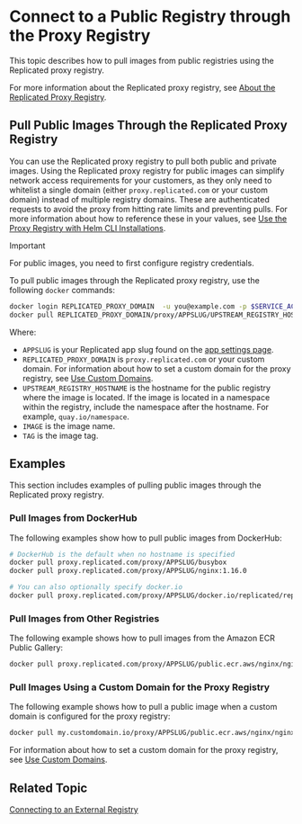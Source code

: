 # Connect to a Public Registry through the Proxy Registry

This topic describes how to pull images from public registries using the Replicated proxy registry.

For more information about the Replicated proxy registry, see [About the Replicated Proxy Registry](private-images-about).

## Pull Public Images Through the Replicated Proxy Registry

You can use the Replicated proxy registry to pull both public and private images. Using the Replicated proxy registry for public images can simplify network access requirements for your customers, as they only need to whitelist a single domain (either `proxy.replicated.com` or your custom domain) instead of multiple registry domains. These are authenticated requests to avoid the proxy from hitting rate limits and preventing pulls. For more information about how to reference these in your values, see [Use the Proxy Registry with Helm CLI Installations](/vendor/helm-image-registry).

> [!IMPORTANT]  
> For public images, you need to first configure registry credentials.

To pull public images through the Replicated proxy registry, use the following `docker` commands:

```bash
docker login REPLICATED_PROXY_DOMAIN  -u you@example.com -p $SERVICE_ACCOUNT_TOKEN
docker pull REPLICATED_PROXY_DOMAIN/proxy/APPSLUG/UPSTREAM_REGISTRY_HOSTNAME/IMAGE:TAG
```
Where:
* `APPSLUG` is your Replicated app slug found on the [app settings page](https://vendor.replicated.com/settings).
* `REPLICATED_PROXY_DOMAIN` is `proxy.replicated.com` or your custom domain. For information about how to set a custom domain for the proxy registry, see [Use Custom Domains](/vendor/custom-domains-using). 
* `UPSTREAM_REGISTRY_HOSTNAME` is the hostname for the public registry where the image is located. If the image is located in a namespace within the registry, include the namespace after the hostname. For example, `quay.io/namespace`.
* `IMAGE` is the image name.
* `TAG` is the image tag.

## Examples

This section includes examples of pulling public images through the Replicated proxy registry.

### Pull Images from DockerHub

The following examples show how to pull public images from DockerHub:

```bash
# DockerHub is the default when no hostname is specified
docker pull proxy.replicated.com/proxy/APPSLUG/busybox
docker pull proxy.replicated.com/proxy/APPSLUG/nginx:1.16.0
```
```bash
# You can also optionally specify docker.io
docker pull proxy.replicated.com/proxy/APPSLUG/docker.io/replicated/replicated-sdk:1.0.0
```

### Pull Images from Other Registries

The following example shows how to pull images from the Amazon ECR Public Gallery:

```bash
docker pull proxy.replicated.com/proxy/APPSLUG/public.ecr.aws/nginx/nginx:latest
```

### Pull Images Using a Custom Domain for the Proxy Registry

The following example shows how to pull a public image when a custom domain is configured for the proxy registry:

```bash
docker pull my.customdomain.io/proxy/APPSLUG/public.ecr.aws/nginx/nginx:latest
```
For information about how to set a custom domain for the proxy registry, see [Use Custom Domains](/vendor/custom-domains-using). 

## Related Topic

[Connecting to an External Registry](packaging-private-images)
